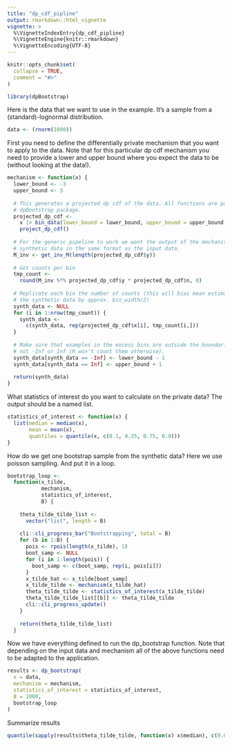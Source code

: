 ```yaml
---
title: "dp_cdf_pipline"
output: rmarkdown::html_vignette
vignette: >
  %\VignetteIndexEntry{dp_cdf_pipline}
  %\VignetteEngine{knitr::rmarkdown}
  %\VignetteEncoding{UTF-8}
---
```


```r
knitr::opts_chunk$set(
  collapse = TRUE,
  comment = "#>"
)
```

```r
library(dpBootstrap)
```

Here is the data that we want to use in the example. It's a sample from a (standard)-lognormal distribution.

```r
data <- (rnorm(1000))
```


First you need to define the differentially private mechanism that you want to apply to the data.
Note that for this particular dp cdf mechanism you need to provide a lower and upper bound where you expect the data to be (without looking at the data!).

```r
mechanism <- function(x) {
  lower_bound <- -3
  upper_bound <- 3
  
  # This generates a projected dp cdf of the data. All functions are part of the
  # dpBootstrap package.
  projected_dp_cdf <-
    x |> bin_data(lower_bound = lower_bound, upper_bound = upper_bound, n_bins = 1000) |> dp_cdf(rho = Inf) |>
    project_dp_cdf()
  
  # For the generic pipeline to work we want the output of the mechanism to be
  # synthetic data in the same format as the input data.
  M_inv <- get_inv_M(length(projected_dp_cdf$y))
  
  # Get counts per bin
  tmp_count <-
    round(M_inv %*% projected_dp_cdf$y * projected_dp_cdf$n, 0)
  
  # Replicate each bin the number of counts (this will bias mean estimation on 
  # the synthetic data by approx. bin_width/2)
  synth_data <- NULL
  for (i in 1:nrow(tmp_count)) {
    synth_data <-
      c(synth_data, rep(projected_dp_cdf$x[i], tmp_count[i,]))
  }
  
  # Make sure that examples in the excess bins are outside the boundaries but
  # not -Inf or Inf (R won't count them otherwise).
  synth_data[synth_data == -Inf] <- lower_bound - 1
  synth_data[synth_data == Inf] <- upper_bound + 1
  
  return(synth_data)
}
```

What statistics of interest do you want to calculate on the private data?
The output should be a named list.

```r
statistics_of_interest <- function(x) {
  list(median = median(x),
       mean = mean(x),
       quantiles = quantile(x, c(0.1, 0.25, 0.75, 0.9)))
}
```

How do we get one bootstrap sample from the synthetic data?
Here we use poisson sampling. And put it in a loop.

```r
bootstrap_loop <-
  function(x_tilde,
           mechanism,
           statistics_of_interest,
           B) {
    
    theta_tilde_tilde_list <-
      vector("list", length = B)
    
    cli::cli_progress_bar("Bootstrapping", total = B)
    for (b in 1:B) {
      pois <- rpois(length(x_tilde), 1)
      boot_samp <- NULL
      for (i in 1:length(pois)) {
        boot_samp <- c(boot_samp, rep(i, pois[i]))
      }
      x_tilde_hat <- x_tilde[boot_samp]
      x_tilde_tilde <- mechanism(x_tilde_hat)
      theta_tilde_tilde <- statistics_of_interest(x_tilde_tilde)
      theta_tilde_tilde_list[[b]] <- theta_tilde_tilde
      cli::cli_progress_update()
    }
    
    return(theta_tilde_tilde_list)
  }
```

Now we have everything defined to run the dp_bootstrap function. Note that depending on the input data and mechanism all of the above functions need to be adapted to the application.

```r
results <- dp_bootstrap(
  x = data,
  mechanism = mechanism,
  statistics_of_interest = statistics_of_interest,
  B = 1000,
  bootstrap_loop
)
```

Summarize results

```r
quantile(sapply(results$theta_tilde_tilde, function(x) x$median), c(0.025, 0.975))


```

